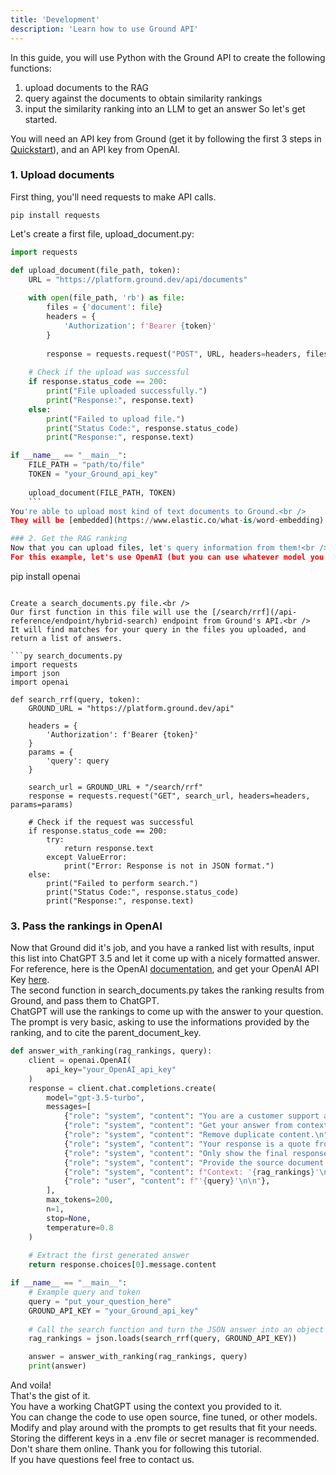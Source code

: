 ```yaml
---
title: 'Development'
description: 'Learn how to use Ground API'
---
```

In this guide, you will use Python with the Ground API to create the following functions:
  1. upload documents to the RAG
  2. query against the documents to obtain similarity rankings
  3. input the similarity ranking into an LLM to get an answer
So let's get started.

You will need an API key from Ground (get it by following the first 3 steps in [Quickstart](/quickstart)), and an API key from OpenAI.

### 1. Upload documents
First thing, you'll need requests to make API calls.<br />
```
pip install requests
```

Let's create a first file, upload_document.py:

```py upload_document.py
import requests

def upload_document(file_path, token):
    URL = "https://platform.ground.dev/api/documents"
    
    with open(file_path, 'rb') as file:
        files = {'document': file}
        headers = {
            'Authorization': f'Bearer {token}'
        }
        
        response = requests.request("POST", URL, headers=headers, files=files)
    
    # Check if the upload was successful
    if response.status_code == 200:
        print("File uploaded successfully.")
        print("Response:", response.text)
    else:
        print("Failed to upload file.")
        print("Status Code:", response.status_code)
        print("Response:", response.text)

if __name__ == "__main__":
    FILE_PATH = "path/to/file"
    TOKEN = "your_Ground_api_key"
    
    upload_document(FILE_PATH, TOKEN)
    ```
You're able to upload most kind of text documents to Ground.<br />
They will be [embedded](https://www.elastic.co/what-is/word-embedding) and saved on our platform.

### 2. Get the RAG ranking
Now that you can upload files, let's query information from them!<br />
For this example, let's use OpenAI (but you can use whatever model you want).
```
pip install openai
```

Create a search_documents.py file.<br />
Our first function in this file will use the [/search/rrf](/api-reference/endpoint/hybrid-search) endpoint from Ground's API.<br />
It will find matches for your query in the files you uploaded, and return a list of answers.

```py search_documents.py
import requests
import json
import openai

def search_rrf(query, token):
    GROUND_URL = "https://platform.ground.dev/api"
    
    headers = {
        'Authorization': f'Bearer {token}'
    }
    params = {
        'query': query
    }
    
    search_url = GROUND_URL + "/search/rrf"
    response = requests.request("GET", search_url, headers=headers, params=params)
    
    # Check if the request was successful
    if response.status_code == 200:
        try:
            return response.text
        except ValueError:
            print("Error: Response is not in JSON format.")
    else:
        print("Failed to perform search.")
        print("Status Code:", response.status_code)
        print("Response:", response.text)
```

### 3. Pass the rankings in OpenAI
Now that Ground did it's job, and you have a ranked list with results, input this list into ChatGPT 3.5 and let it come up with a nicely formatted answer.<br />
For reference, here is the OpenAI [documentation](https://platform.openai.com/docs/overview), and get your OpenAI API Key [here](https://platform.openai.com/docs/quickstart/account-setup).
<br />
The second function in search_documents.py takes the ranking results from Ground, and pass them to ChatGPT.<br />
ChatGPT will use the rankings to come up with the answer to your question.<br />
The prompt is very basic, asking to use the informations provided by the ranking, and to cite the parent_document_key.<br />

```py search_documents.py
def answer_with_ranking(rag_rankings, query):
    client = openai.OpenAI(
        api_key="your_OpenAI_api_key"
    )
    response = client.chat.completions.create(
        model="gpt-3.5-turbo",
        messages=[
            {"role": "system", "content": "You are a customer support agent, helping users by following directives and answering questions.\n"},
            {"role": "system", "content": "Get your answer from context, the right answer is in one of the chunks.\n"},
            {"role": "system", "content": "Remove duplicate content.\n"},
            {"role": "system", "content": "Your response is a quote from source with relevant informations.\n"},
            {"role": "system", "content": "Only show the final response, do not provide explanations or details.\n"},
            {"role": "system", "content": "Provide the source document at the end of the response, as follows: source: <parent_document_key>.\n"},
            {"role": "system", "content": f"Context: '{rag_rankings}'\n\n"},
            {"role": "user", "content": f"'{query}'\n\n"},
        ],
        max_tokens=200,
        n=1,
        stop=None,
        temperature=0.8
    )
    
    # Extract the first generated answer
    return response.choices[0].message.content

if __name__ == "__main__":
    # Example query and token
    query = "put_your_question_here"
    GROUND_API_KEY = "your_Ground_api_key"
    
    # Call the search function and turn the JSON answer into an object
    rag_rankings = json.loads(search_rrf(query, GROUND_API_KEY))

    answer = answer_with_ranking(rag_rankings, query)
    print(answer)
```

And voila!<br />
That's the gist of it.<br />
You have a working ChatGPT using the context you provided to it.<br />
You can change the code to use open source, fine tuned, or other models.<br />
Modify and play around with the prompts to get results that fit your needs.<br />
<Info>Storing the different keys in a .env file or secret manager is recommended.
Don't share them online.</Info>
Thank you for following this tutorial.<br />
If you have questions feel free to contact us.
